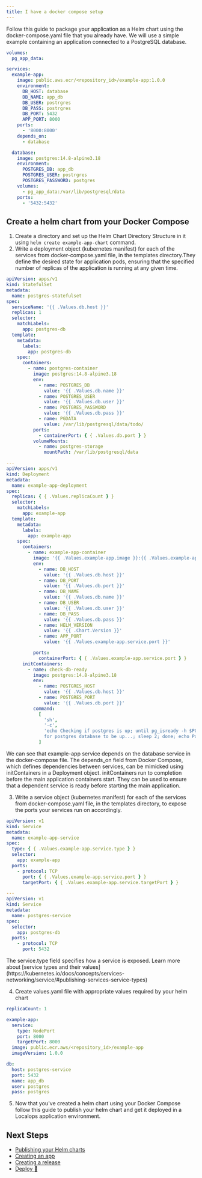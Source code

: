```yaml
---
title: I have a docker compose setup
---
```


Follow this guide to package your application as a Helm chart using the docker-compose.yaml file that you already have.
We will use a simple example containing an application connected to a PostgreSQL database.

```yaml compose.yml
volumes:
  pg_app_data:

services:
  example-app:
    image: public.aws.ecr/<repository_id>/example-app:1.0.0
    environment:
      DB_HOST: database
      DB_NAME: app_db
      DB_USER: postrgres
      DB_PASS: postrgres
      DB_PORT: 5432
      APP_PORT: 8000
    ports:
      - '8000:8000'
    depends_on:
      - database

  database:
    image: postgres:14.8-alpine3.18
    environment:
      POSTGRES_DB: app_db
      POSTGRES_USER: postrgres
      POSTGRES_PASSWORD: postgres
    volumes:
      - pg_app_data:/var/lib/postgresql/data
    ports:
      - '5432:5432'
```

## Create a helm chart from your Docker Compose

1. Create a directory and set up the Helm Chart Directory Structure in it using `helm create example-app-chart` command.
2. Write a deployment object (kubernetes manifest) for each of the services from docker-compose.yaml file, in the
   templates directory.They define the desired state for application pods, ensuring that the specified number of
   replicas of the application is running at any given time.

```yaml templates/deployments.yaml
apiVersion: apps/v1
kind: StatefulSet
metadata:
  name: postgres-statefulset
spec:
  serviceName: '{{ .Values.db.host }}'
  replicas: 1
  selector:
    matchLabels:
      app: postgres-db
  template:
    metadata:
      labels:
        app: postgres-db
    spec:
      containers:
        - name: postgres-container
          image: postgres:14.8-alpine3.18
          env:
            - name: POSTGRES_DB
              value: '{{ .Values.db.name }}'
            - name: POSTGRES_USER
              value: '{{ .Values.db.user }}'
            - name: POSTGRES_PASSWORD
              value: '{{ .Values.db.pass }}'
            - name: PGDATA
              value: /var/lib/postgresql/data/todo/
          ports:
            - containerPort: { { .Values.db.port } }
          volumeMounts:
            - name: postgres-storage
              mountPath: /var/lib/postgresql/data

---
apiVersion: apps/v1
kind: Deployment
metadata:
  name: example-app-deployment
spec:
  replicas: { { .Values.replicaCount } }
  selector:
    matchLabels:
      app: example-app
  template:
    metadata:
      labels:
        app: example-app
    spec:
      containers:
        - name: example-app-container
          image: '{{ .Values.example-app.image }}:{{ .Values.example-app.imageVersion }}'
          env:
            - name: DB_HOST
              value: '{{ .Values.db.host }}'
            - name: DB_PORT
              value: '{{ .Values.db.port }}'
            - name: DB_NAME
              value: '{{ .Values.db.name }}'
            - name: DB_USER
              value: '{{ .Values.db.user }}'
            - name: DB_PASS
              value: '{{ .Values.db.pass }}'
            - name: HELM_VERSION
              value: '{{ .Chart.Version }}'
            - name: APP_PORT
              value: '{{ .Values.example-app.service.port }}'

          ports:
            containerPort: { { .Values.example-app.service.port } }
      initContainers:
        - name: check-db-ready
          image: postgres:14.8-alpine3.18
          env:
            - name: POSTGRES_HOST
              value: '{{ .Values.db.host }}'
            - name: POSTGRES_PORT
              value: '{{ .Values.db.port }}'
          command:
            [
              'sh',
              '-c',
              'echo Checking if postgres is up; until pg_isready -h $POSTGRES_HOST -p $POSTGRES_PORT; do echo Waiting
              for postgres database to be up...; sleep 2; done; echo Postgres is up!',
            ]
```

<Note>
  We can see that example-app service depends on the database service in the docker-compose file. The depends_on field
  from Docker Compose, which defines dependencies between services, can be mimicked using initContainers in a Deployment
  object. initContainers run to completion before the main application containers start. They can be used to ensure that
  a dependent service is ready before starting the main application.
</Note>

3. Write a service object (kubernetes manifest) for each of the services from docker-compose.yaml file, in the templates
   directory, to expose the ports your services run on accordingly.

```yaml templates/services.yaml
apiVersion: v1
kind: Service
metadata:
  name: example-app-service
spec:
  type: { { .Values.example-app.service.type } }
  selector:
    app: example-app
  ports:
    - protocol: TCP
      port: { { .Values.example-app.service.port } }
      targetPort: { { .Values.example-app.service.targetPort } }

---
apiVersion: v1
kind: Service
metadata:
  name: postgres-service
spec:
  selector:
    app: postgres-db
  ports:
    - protocol: TCP
      port: 5432
```

<Note>
  The service.type field specifies how a service is exposed. Learn more about [service types and their
  values](https://kubernetes.io/docs/concepts/services-networking/service/#publishing-services-service-types)
</Note>

4. Create values.yaml file with appropriate values required by your helm chart

```yaml values.yaml
replicaCount: 1

example-app:
  service:
    type: NodePort
    port: 8000
    targetPort: 8000
  image: public.ecr.aws/<repository_id>/example-app
  imageVersion: 1.0.0

db:
  host: postgres-service
  port: 5432
  name: app_db
  user: postgres
  pass: postgres
```

5. Now that you've created a helm chart using your Docker Compose follow this guide to publish your helm chart and get
   it deployed in a Localops application environment.

## Next Steps

- [Publishing your Helm charts](/category/publish-helm-chart)
- [Creating an app](https://help.localops.co/en/articles/9580323-apps)
- [Creating a release](https://help.localops.co/en/articles/9582027-releases)
- [Deploy 🚀](https://help.localops.co/en/articles/9582075-app-environments)
